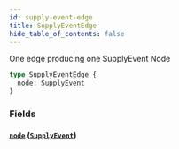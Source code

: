 ```yaml
---
id: supply-event-edge
title: SupplyEventEdge
hide_table_of_contents: false
---
```



One edge producing one SupplyEvent Node

```graphql
type SupplyEventEdge {
  node: SupplyEvent
}
```


### Fields

#### [`node`](#) ([`SupplyEvent`](/supply/api/graphql-admin/reference/objects/supply-event))







